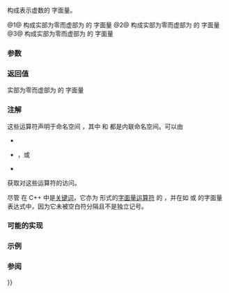 {{cpp/title|n=literals::complex_literals::|operator""i, operator""if, operator""il}}
{{cpp/numeric/complex/navbar}}
{{dcl begin}}
{{dcl header|complex}}
{{dcla|num=1|since=c++14|1=
constexpr complex&lt;double&gt; operator""i( long double arg );
constexpr complex&lt;double&gt; operator""i( unsigned long long arg );
}}
{{dcla|num=2|since=c++14|1=
constexpr complex&lt;float&gt; operator""if( long double arg );
constexpr complex&lt;float&gt; operator""if( unsigned long long arg );
}}
{{dcla|num=3|since=c++14|1=
constexpr complex&lt;long double&gt; operator""il( long double arg );
constexpr complex&lt;long double&gt; operator""il( unsigned long long arg );
}}
{{dcl end}}

构成表示虚数的 {{lc|std::complex}} 字面量。

@1@ 构成实部为零而虚部为 {{c|arg}} 的 {{c|std::complex&lt;double&gt;}} 字面量
@2@ 构成实部为零而虚部为 {{c|arg}} 的 {{c|std::complex&lt;float&gt;}} 字面量
@3@ 构成实部为零而虚部为 {{c|arg}} 的 {{c|std::complex&lt;long double&gt;}} 字面量

===参数===
{{par begin}}
{{par|arg|虚数的值}}
{{par end}}

===返回值===
实部为零而虚部为 {{c|arg}} 的 {{c|std::complex}} 字面量

===注解===
这些运算符声明于命名空间 {{c|std::literals::complex_literals}}，其中 {{tt|literals}} 和 {{tt|complex_literals}} 都是内联命名空间。可以由
* {{c|using namespace std::literals}}
* {{c|using namespace std::complex_literals}}，或
* {{c|using namespace std::literals::complex_literals}}
获取对这些运算符的访问。

尽管 {{c|if}} 在 C++ 中是[[cpp/keywords/if|关键词]]，它亦为 {{c|operator ""if}} 形式的[[cpp/language/user_literal|字面量运算符]] 的 {{spar|ud-suffix}}，并在如 {{c|1if}} 或 {{c|1.0if}} 的字面量表达式中，因为它未被空白符分隔且不是独立记号。

{{feature test macro|__cpp_lib_complex_udls|{{lc|std::complex}} 的用户定义字面量|value=201309L|std=C++14}}

===可能的实现===
{{eq impl
|title1=operator""i|ver1=1|1=
constexpr std::complex&lt;double&gt; operator""i(unsigned long long d)
{
    return std::complex&lt;double&gt; {0.0, static_cast&lt;double&gt;(d)};
}

constexpr std::complex&lt;double&gt; operator""i(long double d)
{
    return std::complex&lt;double&gt; {0.0, static_cast&lt;double&gt;(d)};
}
|title2=operator""if|ver2=2|2=
constexpr std::complex&lt;float&gt; operator""if(unsigned long long d)
{
    return std::complex&lt;float&gt; {0.0f, static_cast&lt;float&gt;(d)};
}

constexpr std::complex&lt;float&gt; operator""if(long double d)
{
    return std::complex&lt;float&gt; {0.0f, static_cast&lt;float&gt;(d)};
}
|title3=operator""il|ver3=3|3=
constexpr std::complex&lt;long double&gt; operator""il(unsigned long long d)
{
    return std::complex&lt;long double&gt; {0.0L, static_cast&lt;long double&gt;(d)};
}

constexpr std::complex&lt;long double&gt; operator""il(long double d)
{
    return std::complex&lt;long double&gt; {0.0L, d};
}
}}

===示例===
{{example
|code=
#include &lt;complex&gt;
#include &lt;iostream&gt;

int main()
{
    using namespace std::complex_literals;

    std::complex&lt;double&gt; c = 1.0 + 1i;
    std::cout &lt;&lt; "abs" &lt;&lt; c &lt;&lt; " = " &lt;&lt; std::abs(c) &lt;&lt; '\n';

    std::complex&lt;float&gt; z = 3.0f + 4.0if;
    std::cout &lt;&lt; "abs" &lt;&lt; z &lt;&lt; " = " &lt;&lt; std::abs(z) &lt;&lt; '\n';
}
|output=
abs(1,1) = 1.41421
abs(3,4) = 5
}}

===参阅===
{{dsc begin}}
{{dsc inc|cpp/numeric/complex/dsc complex}}
{{dsc inc|cpp/numeric/complex/dsc operator{{=}}}}
{{dsc see c|c/numeric/complex/I}}
{{dsc end}}

{{langlinks|de|en|es|fr|it|ja|pt|ru}}